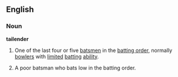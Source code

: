 ==English==
===Noun===
'''tailender'''
#{{Cricket}} One of the last four or five [[batsman|batsmen]] in the [[batting order]], normally [[bowler]]s with [[limited]] [[batting]] [[ability]].
#{{Cricket}} A poor batsman who bats low in the batting order.